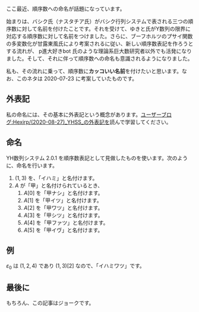 ここ最近、順序数への命名が話題になっています。

始まりは、バシク氏（ナスタチア氏）がバシク行列システムで表される三つの順序数に対して名前を付けたことです。それを受けて、ゆきと氏がY数列の限界に対応する順序数に対して名前をつけました。さらに、ブーフホルツのプサイ関数の多変数化が甘露東風氏により考案されるに従い、新しい順序数表記を作ろうとする流れが、 p進大好きbot 氏のような理論系巨大数研究者以外でも活発になりました。そして、それに伴って順序数への命名も意識されるようになりました。

私も、その流れに乗って、順序数に'''カッコいい名前'''を付けたいと思います。なお、このネタは 2020-07-23 に考案していたものです。

== 外表記 ==

私の命名には、その基本に外表記という概念があります。[[ユーザーブログ:Hexirp/(2020-08-27)_YHSS_の外表記]]を読んで学習してください。

== 命名 ==

YH数列システム 2.0.1 を順序数表記として見做したものを使います。次のように、命名を行います。

# \( (1,3) \) を、「イハミ」と名付けます。
# \( A \) が「甲」と名付けられているとき、
## \( A[0] \) を「甲ナシ」と名付けます。
## \( A[1] \) を「甲イツ」と名付けます。
## \( A[2] \) を「甲ワツ」と名付けます。
## \( A[3] \) を「甲シツ」と名付けます。
## \( A[4] \) を「甲ファツ」と名付けます。
## \( A[5] \) を「甲イヴ」と名付けます。

== 例 ==

\( \varepsilon _ 0 \) は \( (1,2,4) \) であり \( (1,3)[2] \) なので、「イハミワツ」です。

== 最後に ==

もちろん、この記事はジョークです。
